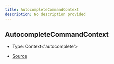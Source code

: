 ```yaml
---
title: AutocompleteCommandContext
description: No description provided
---
```


## AutocompleteCommandContext

- Type: Context\<'autocomplete'>

- [Source](https://github.com/underctrl-io/commandkit/blob/141d1404ab18a8e659209a0fab65466bf3b6dd85/packages/commandkit/src/app/commands/Context.ts#L72)